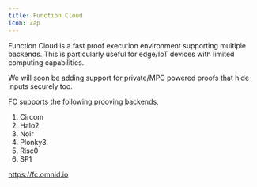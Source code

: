```yaml
---
title: Function Cloud
icon: Zap
---
```


Function Cloud is a fast proof execution environment supporting multiple backends. This is particularly useful for edge/IoT devices with limited computing capabilities.

<Callout type="info">
We will soon be adding support for private/MPC powered proofs that hide inputs securely too.
</Callout>

FC supports the following prooving backends,
1. Circom
2. Halo2
3. Noir
4. Plonky3
5. Risc0
6. SP1

https://fc.omnid.io
